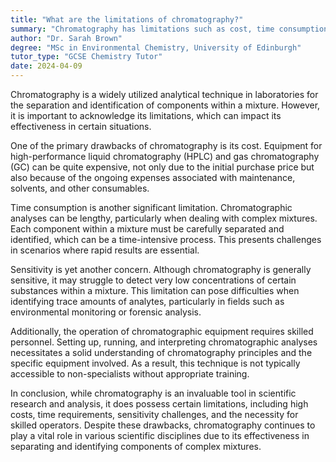 ```yaml
---
title: "What are the limitations of chromatography?"
summary: "Chromatography has limitations such as cost, time consumption, sensitivity, and the need for skilled operators."
author: "Dr. Sarah Brown"
degree: "MSc in Environmental Chemistry, University of Edinburgh"
tutor_type: "GCSE Chemistry Tutor"
date: 2024-04-09
---
```


Chromatography is a widely utilized analytical technique in laboratories for the separation and identification of components within a mixture. However, it is important to acknowledge its limitations, which can impact its effectiveness in certain situations. 

One of the primary drawbacks of chromatography is its cost. Equipment for high-performance liquid chromatography (HPLC) and gas chromatography (GC) can be quite expensive, not only due to the initial purchase price but also because of the ongoing expenses associated with maintenance, solvents, and other consumables.

Time consumption is another significant limitation. Chromatographic analyses can be lengthy, particularly when dealing with complex mixtures. Each component within a mixture must be carefully separated and identified, which can be a time-intensive process. This presents challenges in scenarios where rapid results are essential.

Sensitivity is yet another concern. Although chromatography is generally sensitive, it may struggle to detect very low concentrations of certain substances within a mixture. This limitation can pose difficulties when identifying trace amounts of analytes, particularly in fields such as environmental monitoring or forensic analysis.

Additionally, the operation of chromatographic equipment requires skilled personnel. Setting up, running, and interpreting chromatographic analyses necessitates a solid understanding of chromatography principles and the specific equipment involved. As a result, this technique is not typically accessible to non-specialists without appropriate training.

In conclusion, while chromatography is an invaluable tool in scientific research and analysis, it does possess certain limitations, including high costs, time requirements, sensitivity challenges, and the necessity for skilled operators. Despite these drawbacks, chromatography continues to play a vital role in various scientific disciplines due to its effectiveness in separating and identifying components of complex mixtures.
    